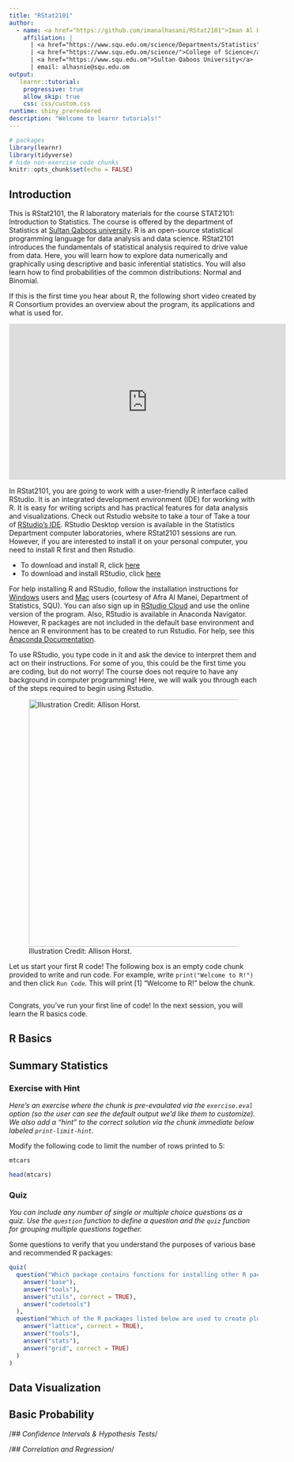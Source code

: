 ```yaml
---
title: "RStat2101"
author:
  - name: <a href="https://github.com/imanalhasani/RStat2101">Iman Al Hasani, PhD</a>\newline
    affiliation: | 
      | <a href="https://www.squ.edu.om/science/Departments/Statistics">Department of Statistics</a>
      | <a href="https://www.squ.edu.om/science/">College of Science</a>
      | <a href="https://www.squ.edu.om">Sultan Qaboos University</a>
      | email: alhasnie@squ.edu.om
output: 
   learnr::tutorial:
    progressive: true
    allow_skip: true
    css: css/custom.css
runtime: shiny_prerendered
description: "Welcome to learnr tutorials!"
---
```


```r
# packages
library(learnr)
library(tidyverse)
# hide non-exercise code chunks
knitr::opts_chunk$set(echo = FALSE)
```

## Introduction

This is RStat2101, the R laboratory materials for the course STAT2101: Introduction to Statistics. The course is offered by the department of Statistics at <a href="https://www.squ.edu.om">Sultan Qaboos university</a>. R is an open-source statistical programming language for data analysis and data science. RStat2101 introduces the fundamentals of statistical analysis required to drive value from data. Here, you will learn how to explore data numerically and graphically using descriptive and basic inferential statistics. You will also learn how to find probabilities of the common distributions: Normal and Binomial.

If this is the first time you hear about R, the following short video created by R Consortium provides an overview about the program, its applications and what is used for.

<center>

<iframe width="560" height="315" src="https://www.youtube.com/embed/XcBLEVknqvY" title="YouTube video player" frameborder="0" allow="accelerometer; autoplay; clipboard-write; encrypted-media; gyroscope; picture-in-picture" allowfullscreen>

</iframe>

</center>

In RStat2101, you are going to work with a user-friendly R interface called RStudio. It is an integrated development environment (IDE) for working with R. It is easy for writing scripts and has practical features for data analysis and visualizations. Check out Rstudio website to take a tour of Take a tour of [RStudio's IDE](https://www.rstudio.com/products/RStudio/ "Opens in a new window"). RStudio Desktop version is available in the Statistics Department computer laboratories, where RStat2101 sessions are run. However, if you are interested to install it on your personal computer, you need to install R first and then Rstudio.

-   To download and install R, click [here](https://cran.r-project.org/)
-   To download and install RStudio, click [here](https://www.rstudio.com/products/rstudio/download/)

For help installing R and RStudio, follow the installation instructions for [Windows](https://rpubs.com/ImanAlhasani/RInstallationforWindows) users and [Mac](https://rpubs.com/ImanAlhasani/RInstallationforMac) users (courtesy of Afra Al Manei, Department of Statistics, SQU). You can also sign up in [RStudio Cloud](https://rstudio.cloud/) and use the online version of the program. Also, RStudio is available in Anaconda Navigator. However, R packages are not included in the default base environment and hence an R environment has to be created to run Rstudio. For help, see this [Anaconda Documentation](https://docs.anaconda.com/anaconda/navigator/tutorials/create-r-environment/).

<!--The course is offered by the department of Statistics at <a href="https://www.squ.edu.om">Sultan Qaboos university More information about RStudio is available on the RStudio website, including a nice video overview.</a>-->

To use RStudio, you type code in it and ask the device to interpret them and act on their instructions. For some of you, this could be the first time you are coding, but do not worry! The course does not require to have any background in computer programming! Here, we will walk you through each of the steps required to begin using Rstudio.

![Illustration Credit: Allison Horst.](images/r_learners_encouragement1.png){style="width: 800px; height: 500px;  "}

Let us start your first R code! The following box is an empty code chunk provided to write and run code. For example, write `print("Welcome to R!")` and then click `Run Code`. This will print [1] "Welcome to R!" below the chunk.

```r
```

Congrats, you've run your first line of code! In the next session, you will learn the R basics code.

## R Basics

## Summary Statistics

### Exercise with Hint

*Here's an exercise where the chunk is pre-evaulated via the `exercise.eval` option (so the user can see the default output we'd like them to customize). We also add a "hint" to the correct solution via the chunk immediate below labeled `print-limit-hint`.*

Modify the following code to limit the number of rows printed to 5:

```r
mtcars
```

```r
head(mtcars)
```

### Quiz

*You can include any number of single or multiple choice questions as a quiz. Use the `question` function to define a question and the `quiz` function for grouping multiple questions together.*

Some questions to verify that you understand the purposes of various base and recommended R packages:

```r
quiz(
  question("Which package contains functions for installing other R packages?",
    answer("base"),
    answer("tools"),
    answer("utils", correct = TRUE),
    answer("codetools")
  ),
  question("Which of the R packages listed below are used to create plots?",
    answer("lattice", correct = TRUE),
    answer("tools"),
    answer("stats"),
    answer("grid", correct = TRUE)
  )
)
```

## Data Visualization

## Basic Probability

/*\## Confidence Intervals & Hypothesis Tests*/

/*\## Correlation and Regression*/
